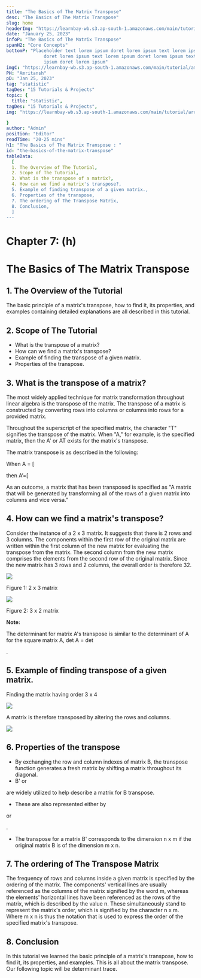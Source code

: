 ```yaml
---
title: "The Basics of The Matrix Transpose"
desc: "The Basics of The Matrix Transpose"
slug: home
headerImg: "https://learnbay-wb.s3.ap-south-1.amazonaws.com/main/tutorial/python.png"
date: "January 25, 2023"
infoP: "The Basics of The Matrix Transpose"
spanH2: "Core Concepts"
bottomP: "Placeholder text lorem ipsum doret lorem ipsum text lorem ipsum
              doret lorem ipsum text lorem ipsum doret lorem ipsum text lorem
              ipsum doret lorem ipsum"
imgC: "https://learnbay-wb.s3.ap-south-1.amazonaws.com/main/tutorial/amritansh.png"
PH: "Amritansh"
pD: "Jan 25, 2023"
tag: "statistic"
tagDes: "15 Tutorials & Projects"
topic: {
  title: "statistic",
tagDes: "15 Tutorials & Projects",
img: "https://learnbay-wb.s3.ap-south-1.amazonaws.com/main/tutorial/arrow.png"

}
author: "Admin"
position: "Editor"
readTime: "20-25 mins"
h1: "The Basics of The Matrix Transpose : "
id: "the-basics-of-the-matrix-transpose"
tableData:
  [
  1. The Overview of The Tutorial, 
  2. Scope of The Tutorial,  
  3. What is the transpose of a matrix?,  
  4. How can we find a matrix's transpose?, 
  5. Example of finding transpose of a given matrix.,
  6. Properties of the transpose,
  7. The ordering of The Transpose Matrix,
  8. Conclusion,
  ]
---
```


# **Chapter 7: (h)**


# **The Basics of The Matrix Transpose**


## 1. The Overview of the Tutorial

The basic principle of a matrix's transpose, how to find it, its properties, and examples containing detailed explanations are all described in this tutorial.


## 2. Scope of The Tutorial



* What is the transpose of a matrix?
* How can we find a matrix's transpose?
* Example of finding the transpose of a given matrix.
* Properties of the transpose.


## 3. What is the transpose of a matrix?

The most widely applied technique for matrix transformation throughout linear algebra is the transpose of the matrix. The transpose of a matrix is constructed by converting rows into columns or columns into rows for a provided matrix. 

Throughout the superscript of the specified matrix, the character "T" signifies the transpose of the matrix. When "A," for example, is the specified matrix, then the A' or AT exists for the matrix's transpose.

The matrix transpose is as described in the following:

When A = [

then A’=[

As an outcome, a matrix that has been transposed is specified as "A matrix that will be generated by transforming all of the rows of a given matrix into columns and vice versa."


## 4. How can we find a matrix's transpose?

Consider the instance of a 2 x 3 matrix. It suggests that there is 2 rows and 3 columns. The components within the first row of the original matrix are written within the first column of the new matrix for evaluating the transpose from the matrix. The second column from the new matrix comprises the elements from the second row of the original matrix. Since the new matrix has 3 rows and 2 columns, the overall order is therefore 32.


<img src="https://learnbay-wb.s3.ap-south-1.amazonaws.com/main/tutorial/statistics/1st+image+for+matrix+transpose.jpg"></img>



Figure 1: 2 x 3 matrix


<img src="https://learnbay-wb.s3.ap-south-1.amazonaws.com/main/tutorial/statistics/2nd+image+for+the+transpose+matrix.jpg"></img>



Figure 2: 3 x 2 matrix


**Note:**

The determinant for matrix A's transpose is similar to the determinant of A for the square matrix A, det A = det

.


## 5. Example of finding transpose of a given matrix.

Finding the matrix having order 3 x 4


<img src="https://learnbay-wb.s3.ap-south-1.amazonaws.com/main/tutorial/statistics/1st+image+for+transpose+of+matrix.jpg"></img>


A matrix is therefore transposed by altering the rows and columns. 


<img src="https://learnbay-wb.s3.ap-south-1.amazonaws.com/main/tutorial/statistics/2nd+image+for+transpose+of+matrix.jpg"></img>



## 6. Properties of the transpose



* By exchanging the row and column indexes of matrix B, the transpose function generates a fresh matrix by shifting a matrix throughout its diagonal.
* B' or 

are widely utilized to help describe a matrix for B transpose. 
* These are also represented either by 

or 

.
* The transpose for a matrix B' corresponds to the dimension n x m if the original matrix B is of the dimension m x n.


## 7. The ordering of The Transpose Matrix

The frequency of rows and columns inside a given matrix is specified by the ordering of the matrix. The components' vertical lines are usually referenced as the columns of the matrix signified by the word m, whereas the elements' horizontal lines have been referenced as the rows of the matrix, which is described by the value n. These simultaneously stand to represent the matrix's order, which is signified by the character n x m. Where m x n is thus the notation that is used to express the order of the specified matrix's transpose.


## 8. Conclusion

In this tutorial we learned the basic principle of a matrix's transpose, how to find it, its properties, and examples. This is all about the matrix transpose. Our following topic will be determinant trace.

